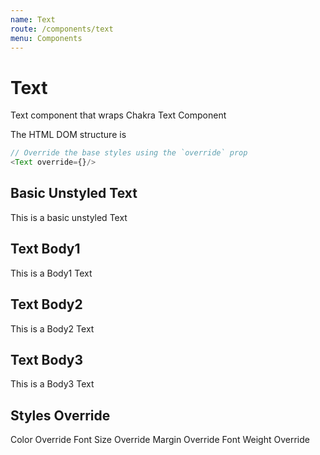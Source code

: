 ```yaml
---
name: Text
route: /components/text
menu: Components
---
```




# Text

Text component that wraps Chakra Text Component

The HTML DOM structure is

```js
// Override the base styles using the `override` prop
<Text override={}/>
```

## Basic Unstyled Text

<Playground>
  <Text>This is a basic unstyled Text</Text>
</Playground>

## Text Body1

<Playground>
  <Text.Body1>This is a Body1 Text</Text.Body1>
</Playground>

## Text Body2

<Playground>
  <Text.Body2>This is a Body2 Text</Text.Body2>
</Playground>

## Text Body3

<Playground>
  <Text.Body3>This is a Body3 Text</Text.Body3>
</Playground>

## Styles Override

<Playground>
  <Text override={{color: "whatsapp.500"}}>Color Override</Text>
  <Text.Body1 override={{fontSize: "6xl"}}>Font Size Override</Text.Body1>
  <Text.Body2 override={{m: "8"}}>Margin Override</Text.Body2>
  <Text.Body3 override={{fontWeight: "black"}}>Font Weight Override</Text.Body3>
</Playground>
